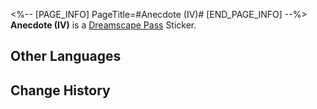 <%-- [PAGE_INFO]
PageTitle=#Anecdote (IV)#
[END_PAGE_INFO] --%>
{{Stub|Location information}}
{{Item Infobox
|id          = 223233
|image       = Dreamscape Pass Sticker Text.png
|type        = Dreamscape Pass Sticker
|type2       = Amusing Ourselves to Death Stickers
|invCategory = 
|rarity      = 4
|effect      = Digital stickers that can be used to decorate the pages of the Dreamtour Handbook. They come in many different styles.
|description = 
|source1     = [[Discuss art with the Art Critic]]
}}
{{Description|The billionaire with two billion credits is the most pitiable billionaire in the world: Retirement is not an option, and continuing to work is not worthwhile. How miserable.}}
'''Anecdote (IV)''' is a [[Dreamscape Pass]] Sticker.

==Other Languages==
{{Other Languages
|en   = Anecdote (IV)
|zhs  = 趣闻•其四
|zht  = 趣聞•其四
|ja   = 面白い噂・4
|ko   = 흥미로운 이야기•4
|es   = Anécdota IV
|fr   = Anecdote (IV)
|ru   = Забавная история IV
|th   = ข่าวลือที่น่าสนใจ 4
|vi   = Tin Thú Vị (4)
|de   = Anekdote (Ⅳ)
|id   = Fakta Menarik 4
|pt   = Anedota (IV)
}}

==Change History==
{{Change History|2.0}}